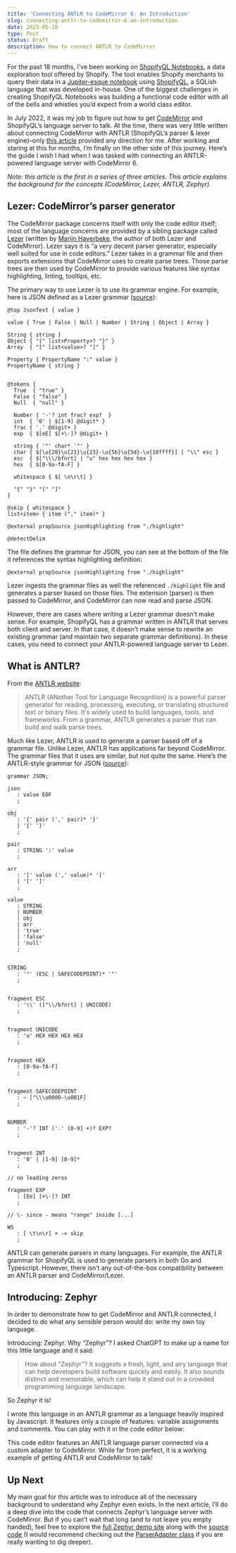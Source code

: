 ```yaml
---
title: 'Connecting ANTLR to CodeMirror 6: An Introduction'
slug: connecting-antlr-to-codemirror-6-an-introduction
date: 2023-05-10
type: Post
status: Draft
description: How to connect ANTLR to CodeMirror
---
```


For the past 18 months, I’ve been working on [ShopifyQL Notebooks][1], a data exploration tool offered by Shopify. The tool enables Shopify merchants to query their data in a [Jupiter-esque notebook][2] using [ShopifyQL][3], a SQLish language that was developed in-house. One of the biggest challenges in creating ShopifyQL Notebooks was building a functional code editor with all of the bells and whistles you’d expect from a world class editor.

In July 2022, it was my job to figure out how to get [CodeMirror][6] and ShopifyQL’s language server to talk. At the time, there was very little written about connecting CodeMirror with ANTLR (ShopifyQL’s parser & lexer engine)–only [this article][4] provided any direction for me. After working and staring at this for months, I’m finally on the other side of this journey. Here’s the guide I wish I had when I was tasked with connecting an ANTLR-powered language server with CodeMirror 6.

_Note: this article is the first in a series of three articles. This article explains the background for the concepts (CodeMirror, Lezer, ANTLR, Zephyr)._

## Lezer: CodeMirror’s parser generator

The CodeMirror package concerns itself with only the code editor itself; most of the language concerns are provided by a sibling package called [Lezer][5] (written by [Marijn Haverbeke][7], the author of both Lezer and CodeMirror). Lezer says it is “a very decent parser generator, especially well suited for use in code editors.” Lezer takes in a grammar file and then exports extensions that CodeMirror uses to create parse trees. Those parse trees are then used by CodeMirror to provide various features like syntax highlighting, linting, tooltips, etc.

The primary way to use Lezer is to use its grammar engine. For example, here is JSON defined as a Lezer grammar ([source][8]):

```
@top JsonText { value }

value { True | False | Null | Number | String | Object | Array }

String { string }
Object { "{" list<Property>? "}" }
Array  { "[" list<value>? "]" }

Property { PropertyName ":" value }
PropertyName { string }


@tokens {
  True  { "true" }
  False { "false" }
  Null  { "null" }

  Number { '-'? int frac? exp?  }
  int  { '0' | $[1-9] @digit* }
  frac { '.' @digit+ }
  exp  { $[eE] $[+\-]? @digit+ }

  string { '"' char* '"' }
  char { $[\u{20}\u{21}\u{23}-\u{5b}\u{5d}-\u{10ffff}] | "\\" esc }
  esc  { $["\\\/bfnrt] | "u" hex hex hex hex }
  hex  { $[0-9a-fA-F] }

  whitespace { $[ \n\r\t] }

  "{" "}" "[" "]"
}

@skip { whitespace }
list<item> { item ("," item)* }

@external propSource jsonHighlighting from "./highlight"

@detectDelim
```

The file defines the grammar for JSON, you can see at the bottom of the file it references the syntax highlighting definition:

```
@external propSource jsonHighlighting from "./highlight"
```

Lezer ingests the grammar files as well the referenced `./highlight` file and generates a parser based on those files. The extension (parser) is then passed to CodeMirror, and CodeMirror can now read and parse JSON.

However, there are cases where writing a Lezer grammar doesn’t make sense. For example, ShopifyQL has a grammar written in ANTLR that serves both client and server. In that case, it doesn’t make sense to rewrite an existing grammar (and maintain two separate grammar definitions). In these cases, you need to connect your ANTLR-powered language server to Lezer.

## What is ANTLR?

From the [ANTLR website][9]:

> ANTLR (ANother Tool for Language Recognition) is a powerful parser generator for reading, processing, executing, or translating structured text or binary files. It's widely used to build languages, tools, and frameworks. From a grammar, ANTLR generates a parser that can build and walk parse trees.

Much like Lezer, ANTLR is used to generate a parser based off of a grammar file. Unlike Lezer, ANTLR has applications far beyond CodeMirror. The grammar files that it uses are similar, but not quite the same. Here’s the ANTLR-style grammar for JSON ([source][10]):

```g4
grammar JSON;

json
   : value EOF
   ;

obj
   : '{' pair (',' pair)* '}'
   | '{' '}'
   ;

pair
   : STRING ':' value
   ;

arr
   : '[' value (',' value)* ']'
   | '[' ']'
   ;

value
   : STRING
   | NUMBER
   | obj
   | arr
   | 'true'
   | 'false'
   | 'null'
   ;


STRING
   : '"' (ESC | SAFECODEPOINT)* '"'
   ;


fragment ESC
   : '\\' (["\\/bfnrt] | UNICODE)
   ;


fragment UNICODE
   : 'u' HEX HEX HEX HEX
   ;


fragment HEX
   : [0-9a-fA-F]
   ;


fragment SAFECODEPOINT
   : ~ ["\\\u0000-\u001F]
   ;


NUMBER
   : '-'? INT ('.' [0-9] +)? EXP?
   ;


fragment INT
   : '0' | [1-9] [0-9]*
   ;

// no leading zeros

fragment EXP
   : [Ee] [+\-]? INT
   ;

// \- since - means "range" inside [...]

WS
   : [ \t\n\r] + -> skip
   ;
```

ANTLR can generate parsers in many languages. For example, the ANTLR grammar for ShopifyQL is used to generate parsers in both Go and Typescript. However, there isn’t any out-of-the-box compatibility between an ANTLR parser and CodeMirror/Lezer.

## Introducing: Zephyr

In order to demonstrate how to get CodeMirror and ANTLR connected, I decided to do what any sensible person would do: write my own toy language.

Introducing: Zephyr. Why “Zephyr”? I asked ChatGPT to make up a name for this little language and it said:

> How about “Zephyr”? It suggests a fresh, light, and airy language that can help developers build software quickly and easily. It also sounds distinct and memorable, which can help it stand out in a crowded programming language landscape.

So Zephyr it is!

I wrote this language in an ANTLR grammar as a language heavily inspired by Javascript. It features only a couple of features: variable assignments and comments. You can play with it in the code editor below:


<CodeEditor />

This code editor features an ANTLR language parser connected via a custom adapter to CodeMirror. While far from perfect, it is a working example of getting ANTLR and CodeMirror to talk!

## Up Next

My main goal for this article was to introduce all of the necessary background to understand why Zephyr even exists. In the next article, I’ll do a deep dive into the code that connects Zephyr’s language server with CodeMirror. But if you can’t wait that long (and to not leave you empty handed), feel free to explore the [full Zephyr demo site][11] along with the [source code][12] (I would recommend checking out the [ParserAdapter class][13] if you are really wanting to dig deeper).

[1]: https://apps.shopify.com/shopifyql-notebooks
[2]: https://jupyter.org/
[3]: https://shopify.dev/docs/api/shopifyql/shopifyql-reference
[4]: https://www.sumologic.com/blog/building-autocomplete-antlr-codemirror/
[5]: https://lezer.codemirror.net/
[6]: https://codemirror.net/
[7]: https://marijnhaverbeke.nl/
[8]: https://github.com/lezer-parser/json/blob/main/src/json.grammar
[9]: https://www.antlr.org/
[10]: https://github.com/antlr/grammars-v4/blob/master/json/JSON.g4
[11]: https://zephyr-demo.netlify.app/
[12]: https://github.com/thetrevorharmon/zephyr-demo
[13]: https://github.com/thetrevorharmon/zephyr-demo/blob/main/src/extensions/zephyr-lang/ParserAdapter.ts
